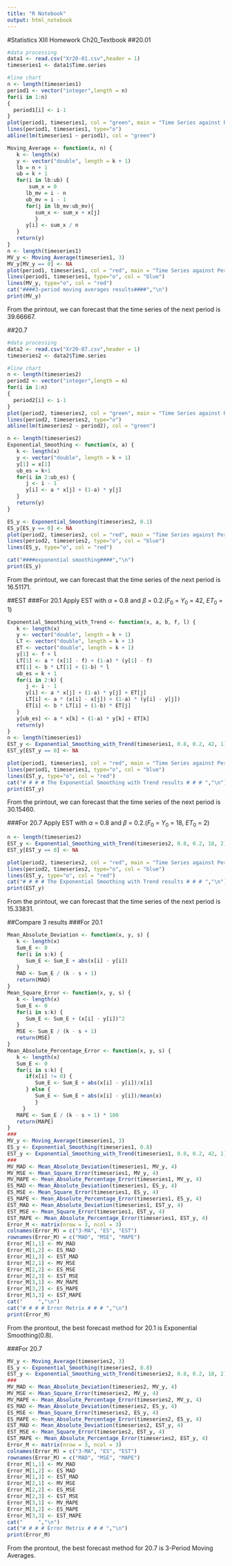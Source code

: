 ```yaml
---
title: "R Notebook"
output: html_notebook
---
```


#Statistics XIII Homework Ch20_Textbook
##20.01
```r
#data processing
data1 <- read.csv("Xr20-01.csv",header = 1)
timeseries1 <- data1$Time.series

#line chart
n <- length(timeseries1)
period1 <- vector("integer",length = n)
for(i in 1:n)
{
  period1[i] <- i-1
}
plot(period1, timeseries1, col = "green", main = "Time Series against Period", xlab = "period", ylab = "time series", xlim=range(period1), ylim=range(timeseries1))
lines(period1, timeseries1, type="o")
abline(lm(timeseries1 ~ period1), col = "green")

```

```r
Moving_Average <- function(x, n) {
   k <- length(x)
   y <- vector("double", length = k + 1)
   lb = n + 1
   ub = k + 1
   for(i in lb:ub) {
       sum_x = 0
      lb_mv = i - n
      ub_mv = i - 1
      for(j in lb_mv:ub_mv){
         sum_x <- sum_x + x[j]
         }
      y[i] <- sum_x / n
   }
   return(y)
}
n <- length(timeseries1)
MV_y <- Moving_Average(timeseries1, 3)
MV_y[MV_y == 0] <- NA
plot(period1, timeseries1, col = "red", main = "Time Series against Period", xlab = "period", ylab = "time series")
lines(period1, timeseries1, type="o", col = "blue")
lines(MV_y, type="o", col = "red")
cat("####3-period moving averages results####","\n")
print(MV_y)
```

From the printout, we can forecast that the time series of the next period is 39.66667.

##20.7
```r
#data processing
data2 <- read.csv("Xr20-07.csv",header = 1)
timeseries2 <- data2$Time.series

#line chart
n <- length(timeseries2)
period2 <- vector("integer",length = n)
for(i in 1:n)
{
  period2[i] <- i-1
}
plot(period2, timeseries2, col = "green", main = "Time Series against Period", xlab = "period", ylab = "time series", xlim=range(period2), ylim=range(timeseries2))
lines(period2, timeseries2, type="o")
abline(lm(timeseries2 ~ period2), col = "green")
```

```r
n <- length(timeseries2)
Exponential_Smoothing <- function(x, a) {
   k <- length(x)
   y <- vector("double", length = k + 1)
   y[1] = x[1]
   ub_es = k+1
   for(i in 2:ub_es) {
      j <- i - 1
      y[i] <- a * x[j] + (1-a) * y[j]
   }
   return(y)
}

ES_y <- Exponential_Smoothing(timeseries2, 0.1)
ES_y[ES_y == 0] <- NA
plot(period2, timeseries2, col = "red", main = "Time Series against Period", xlab = "period", ylab = "time series")
lines(period2, timeseries2, type="o", col = "blue")
lines(ES_y, type="o", col = "red")

cat("####exponential smoothing####","\n")
print(ES_y)
```

From the printout, we can forecast that the time series of the next period is 16.51171.

##EST
###For 20.1
Apply EST with $\alpha$  = 0.8 and $\beta$ = 0.2.($F_0$ = $Y_0$ = 42, $ET_0$ = 1)
```r
Exponential_Smoothing_with_Trend <- function(x, a, b, f, l) {
   k <- length(x)
   y <- vector("double", length = k + 1)
   LT <- vector("double", length = k + 1)
   ET <- vector("double", length = k + 1)
   y[1] <- f + l
   LT[1] <- a * (x[1] - f) + (1-a) * (y[1] - f)
   ET[1] <- b * LT[1] + (1-b) * l
   ub_es = k + 1
   for(i in 2:k) {
      j <- i - 1
      y[i] <- a * x[j] + (1-a) * y[j] + ET[j]
      LT[i] <- a * (x[i] - x[j]) + (1-a) * (y[i] - y[j])
      ET[i] <- b * LT[i] + (1-b) * ET[j]
   }
   y[ub_es] <- a * x[k] + (1-a) * y[k] + ET[k]
   return(y)
}
n <- length(timeseries1)
EST_y <- Exponential_Smoothing_with_Trend(timeseries1, 0.8, 0.2, 42, 1)
EST_y[EST_y == 0] <- NA

plot(period1, timeseries1, col = "red", main = "Time Series against Period", xlab = "period", ylab = "time series")
lines(period1, timeseries1, type="o", col = "blue")
lines(EST_y, type="o", col = "red")
cat("# # # # The Exponential Smoothing with Trend results # # # ","\n")
print(EST_y)

```

From the printout, we can forecast that the time series of the next period is 30.15460.

###For 20.7
Apply EST with $\alpha$  = 0.8 and $\beta$ = 0.2.($F_0$ = $Y_0$ = 18, $ET_0$ = 2)
```r
n <- length(timeseries2)
EST_y <- Exponential_Smoothing_with_Trend(timeseries2, 0.8, 0.2, 18, 2)
EST_y[EST_y == 0] <- NA

plot(period2, timeseries2, col = "red", main = "Time Series against Period", xlab = "period", ylab = "time series")
lines(period2, timeseries2, type="o", col = "blue")
lines(EST_y, type="o", col = "red")
cat("# # # # The Exponential Smoothing with Trend results # # # ","\n")
print(EST_y)
```

From the printout, we can forecast that the time series of the next period is 15.33831.

##Compare 3 results
###For 20.1
```r
Mean_Absolute_Deviation <- function(x, y, s) {
   k <- length(x)
   Sum_E <- 0
   for(i in s:k) {
      Sum_E <- Sum_E + abs(x[i] - y[i])
   }
   MAD <- Sum_E / (k - s + 1)
   return(MAD)
}
Mean_Square_Error <- function(x, y, s) {
   k <- length(x)
   Sum_E <- 0
   for(i in s:k) {
      Sum_E <- Sum_E + (x[i] - y[i])^2
   }
   MSE <- Sum_E / (k - s + 1)
   return(MSE)
}
Mean_Absolute_Percentage_Error <- function(x, y, s) {
   k <- length(x)
   Sum_E <- 0
   for(i in s:k) {
      if(x[i] != 0) {
         Sum_E <- Sum_E + abs(x[i] - y[i])/x[i]
      } else {
         Sum_E <- Sum_E + abs(x[i] - y[i])/mean(x)
         }	
     }
   MAPE <- Sum_E / (k - s + 1) * 100
   return(MAPE)
}
###
MV_y <- Moving_Average(timeseries1, 3)
ES_y <- Exponential_Smoothing(timeseries1, 0.8)
EST_y <- Exponential_Smoothing_with_Trend(timeseries1, 0.8, 0.2, 42, 1)
###
MV_MAD <- Mean_Absolute_Deviation(timeseries1, MV_y, 4)
MV_MSE <- Mean_Square_Error(timeseries1, MV_y, 4)
MV_MAPE <- Mean_Absolute_Percentage_Error(timeseries1, MV_y, 4)
ES_MAD <- Mean_Absolute_Deviation(timeseries1, ES_y, 4)
ES_MSE <- Mean_Square_Error(timeseries1, ES_y, 4)
ES_MAPE <- Mean_Absolute_Percentage_Error(timeseries1, ES_y, 4)
EST_MAD <- Mean_Absolute_Deviation(timeseries1, EST_y, 4)
EST_MSE <- Mean_Square_Error(timeseries1, EST_y, 4)
EST_MAPE <- Mean_Absolute_Percentage_Error(timeseries1, EST_y, 4)
Error_M <- matrix(nrow = 3, ncol = 3)
colnames(Error_M) = c("3-MA", "ES", "EST")
rownames(Error_M) = c("MAD", "MSE", "MAPE")
Error_M[1,1] <- MV_MAD
Error_M[1,2] <- ES_MAD
Error_M[1,3] <- EST_MAD
Error_M[2,1] <- MV_MSE
Error_M[2,2] <- ES_MSE
Error_M[2,3] <- EST_MSE
Error_M[3,1] <- MV_MAPE
Error_M[3,2] <- ES_MAPE
Error_M[3,3] <- EST_MAPE
cat("     ","\n")
cat("# # # # Error Metrix # # # ","\n")
print(Error_M)
```

From the prontout, the best forecast method for 20.1 is Exponential Smoothing(0.8).

###For 20.7
```r
MV_y <- Moving_Average(timeseries2, 3)
ES_y <- Exponential_Smoothing(timeseries2, 0.8)
EST_y <- Exponential_Smoothing_with_Trend(timeseries2, 0.8, 0.2, 18, 2)
###
MV_MAD <- Mean_Absolute_Deviation(timeseries2, MV_y, 4)
MV_MSE <- Mean_Square_Error(timeseries2, MV_y, 4)
MV_MAPE <- Mean_Absolute_Percentage_Error(timeseries2, MV_y, 4)
ES_MAD <- Mean_Absolute_Deviation(timeseries2, ES_y, 4)
ES_MSE <- Mean_Square_Error(timeseries2, ES_y, 4)
ES_MAPE <- Mean_Absolute_Percentage_Error(timeseries2, ES_y, 4)
EST_MAD <- Mean_Absolute_Deviation(timeseries2, EST_y, 4)
EST_MSE <- Mean_Square_Error(timeseries2, EST_y, 4)
EST_MAPE <- Mean_Absolute_Percentage_Error(timeseries2, EST_y, 4)
Error_M <- matrix(nrow = 3, ncol = 3)
colnames(Error_M) = c("3-MA", "ES", "EST")
rownames(Error_M) = c("MAD", "MSE", "MAPE")
Error_M[1,1] <- MV_MAD
Error_M[1,2] <- ES_MAD
Error_M[1,3] <- EST_MAD
Error_M[2,1] <- MV_MSE
Error_M[2,2] <- ES_MSE
Error_M[2,3] <- EST_MSE
Error_M[3,1] <- MV_MAPE
Error_M[3,2] <- ES_MAPE
Error_M[3,3] <- EST_MAPE
cat("     ","\n")
cat("# # # # Error Metrix # # # ","\n")
print(Error_M)
```

From the prontout, the best forecast method for 20.7 is 3-Period Moving Averages.

